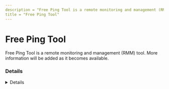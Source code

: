 ```yaml
---
description = "Free Ping Tool is a remote monitoring and management (RMM) tool. More information will be added as it becomes available."
title = "Free Ping Tool"
---
```




# Free Ping Tool

Free Ping Tool is a remote monitoring and management (RMM) tool. More information will be added as it becomes available.

### Details
<Details author={""}
         category={""}
         created={""}
         website={""}
         lastModified={""}
         privileges={""}
         free={ false }
         verification={ false }
/>

#### Installation Paths
<Card code={ ["can't find this one", "can't find this one"] }/>





### Forensic Artifacts










